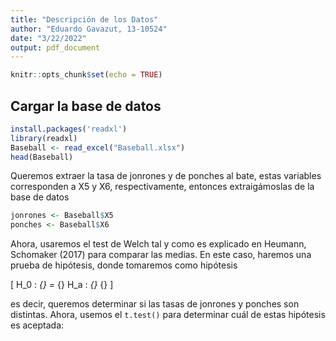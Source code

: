 ```yaml
---
title: "Descripción de los Datos"
author: "Eduardo Gavazut, 13-10524"
date: "3/22/2022"
output: pdf_document
---
```


```r
knitr::opts_chunk$set(echo = TRUE)
```

## Cargar la base de datos

```r
install.packages('readxl')
library(readxl)
Baseball <- read_excel("Baseball.xlsx")
head(Baseball)
```

Queremos extraer la tasa de jonrones y de ponches al bate, estas variables corresponden a X5 y X6, respectivamente, entonces extraigámoslas de la base de datos

```r
jonrones <- Baseball$X5
ponches <- Baseball$X6
```

Ahora, usaremos el test de Welch tal y como es explicado en Heumann, Schomaker (2017) para comparar las medias. En este caso, haremos una prueba de hipótesis, donde tomaremos como hipótesis

\[
H_0 : \mu_{\operatorname{jonrones}} = \mu_{\operatorname{ponches}} \text{ vs. } H_a : \mu_{\operatorname{jonrones}} \neq \mu_{\operatorname{ponches}}
\]

es decir, queremos determinar si las tasas de jonrones y ponches son distintas. Ahora, usemos el ```t.test()``` para determinar cuál de estas hipótesis es aceptada:

